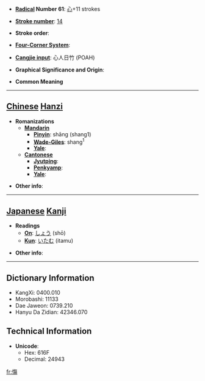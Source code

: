* '''[[Wiktionary:Chinese radical index| Radical]] Number 61''': [[Wiktionary:Chinese radical index 心|心]]+11 strokes

* '''[[Wiktionary:Chinese total strokes index|Stroke number]]''': [[Wiktionary:Chinese total strokes index 14|14]]

* '''Stroke order''': 

* '''[[Wiktionary:Chinese four corner index|Four-Corner System]]''': 

* '''[[Wiktionary:Chinese Cangjie index|Cangjie input]]''': 心人日竹 (POAH)

* '''Graphical Significance and Origin''': 

* '''Common Meaning'''

----

== [[Chinese]] [[Hanzi]] ==

* '''Romanizations'''
** '''[[Mandarin]]'''
*** '''[[Pinyin]]''': shāng (shang1)
*** '''[[Wade-Giles]]''': shang<sup>1</sup>
*** '''[[Yale]]''': 
** '''[[Cantonese]]'''
*** '''[[Jyutping]]''':
*** '''[[Penkyamp]]''': 
*** '''[[Yale]]''': 

* '''Other info''': 

----

== [[Japanese]] [[Kanji]] ==

* '''Readings'''
** '''[[On]]''': [[しょう]] (shō)
** '''[[Kun]]''': [[いたむ]] (itamu)

* '''Other info''':  

----

== Dictionary Information ==

* KangXi: 0400.010
* Morobashi: 11133
* Dae Jaweon: 0739.210
* Hanyu Da Zidian: 42346.070

== Technical Information ==

* '''Unicode''':
** Hex: 616F
** Decimal: 24943

[[fr:慯]]